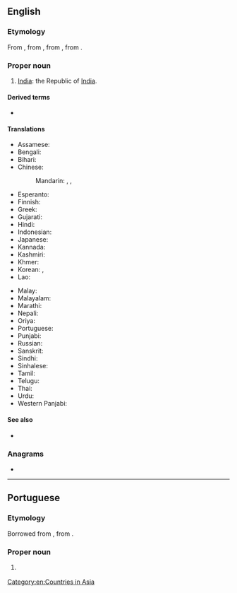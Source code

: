 ==English==

===Etymology===
From {{bor|en|hi|भारत}}, from {{der|en|sa|भारत|भारतम्|tr=bhāratáṃ}}, from {{der|en|sa|भारत|tr=bhāratá||descended from emperor [[Bharata]]}}, from {{m|sa|भरत|tr=bharatá||to be maintained}}.

===Proper noun===
{{en-proper noun}}

# {{senseid|en|Q668}}[[India]]: the Republic of [[India]].

====Derived terms====
* {{l|en|Bharati braille}}

====Translations====
{{trans-top|id=Q668|an alternative name of India}}
* Assamese: {{t|as|ভাৰত|sc=Beng}}
* Bengali: {{t+|bn|ভারত|sc=Beng}}
* Bihari: {{t|bh|भारत|tr=bhārat|sc=Deva}}
* Chinese:
*: Mandarin: {{qualifier|rare}} {{t|cmn|婆羅多|sc=Hani}}, {{t|cmn|婆罗多|tr=Póluóduō|sc=Hani}}, {{t|cmn|巴拉特|tr=Bālātè|sc=Hani}}
* Esperanto: {{t+|eo|Barato}}
* Finnish: {{t|fi|Bharat}} {{qualifier|rare}}
* Greek: {{t|el|Μπαράτ|sc=Grek}}
* Gujarati: {{t+|gu|ભારત|sc=Gujr}}
* Hindi: {{t+|hi|भारत|m}}
* Indonesian: {{t+|id|Barat}}
* Japanese: {{t|ja|バーラタ|tr=Bārata}} {{qualifier|rare}}
* Kannada: {{t+|kn|ಭಾರತ|sc=Knda}}
* Kashmiri: {{t|ks|بًارت}}
* Khmer: {{t|km|ភារតៈ|tr=pʰierata’|sc=Khmr}}
* Korean: {{t|ko|^바라트|sc=Kore}} {{qualifier|rare}}, {{t|ko|^바랏|sc=Kore}}
* Lao: {{t|lo|ພະຣະຕະວັດ}}
{{trans-mid}}
* Malay: {{t|ms|Barat}}
* Malayalam: {{t+|ml|ഭാരതം|sc=Mlym}}
* Marathi: {{t|mr|भारत|sc=Deva}}
* Nepali: {{t+|ne|भारत|sc=Deva}}
* Oriya: {{t+|or|ଭାରତ|sc=Orya}}
* Portuguese: {{t+|pt|Bharat|m}}
* Punjabi: {{t|pa|ਭਾਰਤ|sc=Guru}}
* Russian: {{t+|ru|Бха́ра́т|m}} {{qualifier|rare}}
* Sanskrit: {{t+|sa|भारतम्}}
* Sindhi: {{t|sd|ڀارت|tr=bharatu|sc=sd-Arab}}
* Sinhalese: {{t|si|භාරත්|sc=Sinh}}
* Tamil: {{t|ta|பாரத்|sc=Taml}}
* Telugu: {{t+|te|భారత|sc=Telu}}
* Thai: {{t+|th|ภารต}}
* Urdu: {{t+|ur|بھارت|m|tr=bhārat}}
* Western Panjabi: {{t|pnb|بھارت}}
{{trans-bottom}}

{{trans-see|India}}

====See also====
* {{l|en|Bharatiya}}

===Anagrams===
* {{anagrams|en|a=aabhrt|bharta}}

[[Category:en:Countries in Asia]]

----

==Portuguese==

===Etymology===
Borrowed from {{bor|pt|hi|भारत}}, from {{der|pt|sa|भारतम्}}.

===Proper noun===
{{pt-proper noun|m}}

# {{l|en|Bharat}} {{gloss|poetic name of India}}